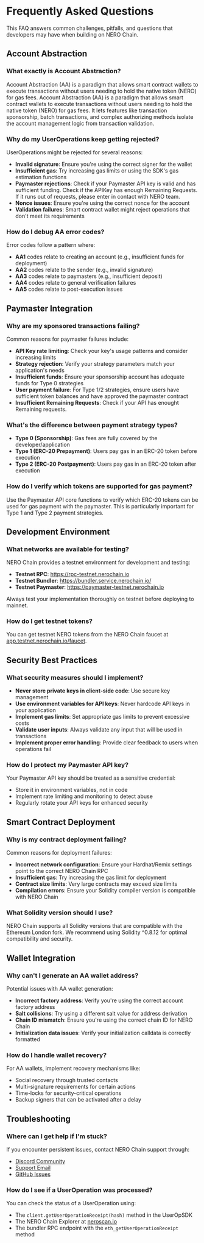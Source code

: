 
# Frequently Asked Questions

This FAQ answers common challenges, pitfalls, and questions that developers may have when building on NERO Chain.

## Account Abstraction

### What exactly is Account Abstraction?
Account Abstraction (AA) is a paradigm that allows smart contract wallets to execute transactions without users needing to hold the native token (NERO) for gas fees. Account Abstraction (AA) is a paradigm that allows smart contract wallets to execute transactions without users needing to hold the native token (NERO) for gas fees. It lets features like transaction sponsorship, batch transactions, and complex authorizing methods isolate the account management logic from transaction validation.

### Why do my UserOperations keep getting rejected?
UserOperations might be rejected for several reasons:
- **Invalid signature**: Ensure you're using the correct signer for the wallet
- **Insufficient gas**: Try increasing gas limits or using the SDK's gas estimation functions
- **Paymaster rejections**: Check if your Paymaster API key is valid and has sufficient funding. Check if the APIKey has enough Remaining Requests. If it runs out of requests, please enter in contact with NERO team.
- **Nonce issues**: Ensure you're using the correct nonce for the account
- **Validation failures**: Smart contract wallet might reject operations that don't meet its requirements

### How do I debug AA error codes?
Error codes follow a pattern where:
- **AA1** codes relate to creating an account (e.g., insufficient funds for deployment)
- **AA2** codes relate to the sender (e.g., invalid signature)
- **AA3** codes relate to paymasters (e.g., insufficient deposit)
- **AA4** codes relate to general verification failures
- **AA5** codes relate to post-execution issues

## Paymaster Integration

### Why are my sponsored transactions failing?
Common reasons for paymaster failures include:
- **API Key rate limiting**: Check your key's usage patterns and consider increasing limits
- **Strategy rejection**: Verify your strategy parameters match your application's needs
- **Insufficient funds**: Ensure your sponsorship account has adequate funds for Type 0 strategies
- **User payment failure**: For Type 1/2 strategies, ensure users have sufficient token balances and have approved the paymaster contract
- **Insufficient Remaining Requests**: Check if your API has enought Remaining requests. 

### What's the difference between payment strategy types?
- **Type 0 (Sponsorship)**: Gas fees are fully covered by the developer/application
- **Type 1 (ERC-20 Prepayment)**: Users pay gas in an ERC-20 token before execution
- **Type 2 (ERC-20 Postpayment)**: Users pay gas in an ERC-20 token after execution

### How do I verify which tokens are supported for gas payment?
Use the Paymaster API core functions to verify which ERC-20 tokens can be used for gas payment with the paymaster. This is particularly important for Type 1 and Type 2 payment strategies.

## Development Environment

### What networks are available for testing?
NERO Chain provides a testnet environment for development and testing:
- **Testnet RPC**: https://rpc-testnet.nerochain.io
- **Testnet Bundler**: https://bundler.service.nerochain.io/
- **Testnet Paymaster**: https://paymaster-testnet.nerochain.io

Always test your implementation thoroughly on testnet before deploying to mainnet.

### How do I get testnet tokens?
You can get testnet NERO tokens from the NERO Chain faucet at [app.testnet.nerochain.io/faucet](https://app.testnet.nerochain.io/faucet/).

## Security Best Practices

### What security measures should I implement?
- **Never store private keys in client-side code**: Use secure key management
- **Use environment variables for API keys**: Never hardcode API keys in your application
- **Implement gas limits**: Set appropriate gas limits to prevent excessive costs
- **Validate user inputs**: Always validate any input that will be used in transactions
- **Implement proper error handling**: Provide clear feedback to users when operations fail

### How do I protect my Paymaster API key?
Your Paymaster API key should be treated as a sensitive credential:
- Store it in environment variables, not in code
- Implement rate limiting and monitoring to detect abuse
- Regularly rotate your API keys for enhanced security

## Smart Contract Deployment

### Why is my contract deployment failing?
Common reasons for deployment failures:
- **Incorrect network configuration**: Ensure your Hardhat/Remix settings point to the correct NERO Chain RPC
- **Insufficient gas**: Try increasing the gas limit for deployment
- **Contract size limits**: Very large contracts may exceed size limits
- **Compilation errors**: Ensure your Solidity compiler version is compatible with NERO Chain

### What Solidity version should I use?
NERO Chain supports all Solidity versions that are compatible with the Ethereum London fork. We recommend using Solidity ^0.8.12 for optimal compatibility and security.

## Wallet Integration

### Why can't I generate an AA wallet address?
Potential issues with AA wallet generation:
- **Incorrect factory address**: Verify you're using the correct account factory address
- **Salt collisions**: Try using a different salt value for address derivation
- **Chain ID mismatch**: Ensure you're using the correct chain ID for NERO Chain
- **Initialization data issues**: Verify your initialization calldata is correctly formatted

### How do I handle wallet recovery?
For AA wallets, implement recovery mechanisms like:
- Social recovery through trusted contacts
- Multi-signature requirements for certain actions
- Time-locks for security-critical operations
- Backup signers that can be activated after a delay

## Troubleshooting

### Where can I get help if I'm stuck?
If you encounter persistent issues, contact NERO Chain support through:
- [Discord Community](https://discord.gg/nerochain)
- [Support Email](mailto:support@nerochain.io)
- [GitHub Issues](https://github.com/nerochain)

### How do I see if a UserOperation was processed?
You can check the status of a UserOperation using:
- The `client.getUserOperationReceipt(hash)` method in the UserOpSDK
- The NERO Chain Explorer at [neroscan.io](https://neroscan.io)
- The bundler RPC endpoint with the `eth_getUserOperationReceipt` method

<PageFeedback path="/en/faq" />
